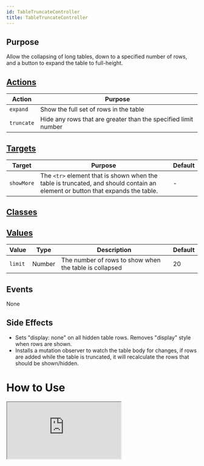 ```yaml
---
id: TableTruncateController
title: TableTruncateController
---
```




## Purpose

Allow the collapsing of long tables, down to a specified number of rows, and a button to expand the table to full-height.

## [Actions](https://stimulus.hotwire.dev/reference/actions)

| Action | Purpose |
| --- | --- |
| `expand` | Show the full set of rows in the table |
| `truncate` | Hide any rows that are greater than the specified limit number |

## [Targets](https://stimulus.hotwire.dev/reference/targets)

| Target | Purpose | Default |
| --- | --- | --- |
| `showMore` | The `<tr>` element that is shown when the table is truncated, and should contain an element or button that expands the table. | - |


## [Classes](https://stimulus.hotwire.dev/reference/classes)

<NoClasses/>

## [Values](https://stimulus.hotwire.dev/reference/values)

| Value | Type | Description | Default |
| --- | --- | --- | --- |
| `limit`  | Number | The number of rows to show when the table is collapsed | 20 |

## Events

None

## Side Effects

- Sets "display: none" on all hidden table rows. Removes "display" style when rows are shown.
- Installs a mutation observer to watch the table body for changes, if rows are added while the table is truncated, it will recalculate the rows that should be shown/hidden.

# How to Use


<iframe
  src="https://codesandbox.io/embed/tabletruncatecontroller-39bqx?fontsize=14&hidenavigation=1&theme=dark"
  style={{width: "100%", height: "500px", border: "0", borderRadius: "4px", overflow: "hidden"}}
  sandbox="allow-forms allow-modals allow-popups allow-presentation allow-same-origin allow-scripts"
/>
